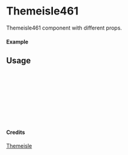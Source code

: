 
<Meta of={Themeisle461} title="Themeisle/Themeisle461" />

# Themeisle461

Themeisle461 component with different props.

#### Example

<Canvas of={Themeisle461.Primary} />

## Usage

```ts
import { Themeisle461 } from "yadl-ui";

const Example = () => {
  return (
      <Themeisle461 />
  );
};

export default Example;
```

#### Credits
[Themeisle](https://themeisle.com/illustrations/)
